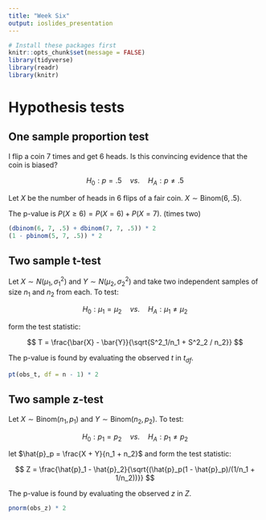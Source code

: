 ```yaml
---
title: "Week Six"
output: ioslides_presentation
---
```


```r
# Install these packages first
knitr::opts_chunk$set(message = FALSE)
library(tidyverse)
library(readr)
library(knitr)
```


# Hypothesis tests

## One sample proportion test {.build}

I flip a coin 7 times and get 6 heads. Is this convincing evidence that the coin
is biased?

$$
H_0: p = .5 \quad vs. \quad H_A: p \ne .5
$$

Let $X$ be the number of heads in 6 flips of a fair coin. $X \sim \textrm{Binom}(6, .5)$.

The p-value is $P(X \ge 6) = P(X = 6) + P(X = 7)$. (times two)

```r
(dbinom(6, 7, .5) + dbinom(7, 7, .5)) * 2
(1 - pbinom(5, 7, .5)) * 2
```


## Two sample t-test {.build}

Let $X \sim N(\mu_1, \sigma^2_1)$ and $Y \sim N(\mu_2, \sigma^2_2)$ and take two independent samples of size $n_1$ and $n_2$ from each. To test:

$$
H_0: \mu_1 = \mu_2 \quad vs. \quad H_A: \mu_1 \ne \mu_2
$$

form the test statistic:

$$
T = \frac{\bar{X} - \bar{Y}}{\sqrt{S^2_1/n_1 + S^2_2 / n_2}}
$$

The p-value is found by evaluating the observed $t$ in $t_{df}$.

```r
pt(obs_t, df = n - 1) * 2
```


## Two sample z-test {.build}

Let $X \sim \textrm{Binom}(n_1, p_1)$ and $Y \sim \textrm{Binom}(n_2, p_2)$. To test:

$$
H_0: p_1 = p_2 \quad vs. \quad H_A: p_1 \ne p_2
$$

let $\hat{p}_p = \frac{X + Y}{n_1 + n_2}$ and form the test statistic:

$$
Z = \frac{\hat{p}_1 - \hat{p}_2}{\sqrt{(\hat{p}_p(1 - \hat{p}_p)/(1/n_1 + 1/n_2))}}
$$

The p-value is found by evaluating the observed $z$ in $Z$.

```r
pnorm(obs_z) * 2
```


